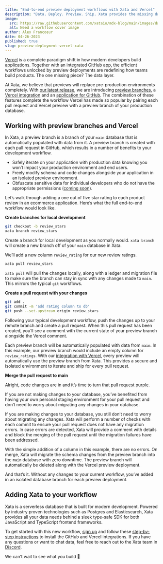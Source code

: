 ```yaml
---
title: "End-to-end preview deployment workflows with Xata and Vercel"
description: "Data. Deploy. Preview. Ship. Xata provides the missing data layer in Vercel’s preview deployment workflows."
image:
  src: https://raw.githubusercontent.com/xataio/mdx-blog/main/images/database-platforms-trend.png
  alt: Need a workflow cover image
author: Alex Francoeur
date: 04-26-2023
published: true
slug: preview-deployment-vercel-xata
---
```



[Vercel](https://vercel.com/) is a complete paradigm shift in how modern developers build applications. Together with an integrated GitHub app, the efficient workflows unlocked by preview deployments are redefining how teams build products. The one missing piece? The data layer.

At Xata, we believe that previews will replace pre-production environments completely. With [our latest release](https://xata.io/blog/workflow-github-vercel-netlify-xata), we are introducing [preview branches](https://xata.io/docs/getting-started/workflow), a [Vercel integration](https://vercel.com/integrations/xata) and an [application for GitHub](https://github.com/apps/xata-app). The combination of these features complete the workflow Vercel has made so popular by pairing each pull request and Vercel preview with a preview branch of your production database.

## Working with preview branches and Vercel

<ArticleImage
  src="https://raw.githubusercontent.com/xataio/mdx-blog/main/images/vercel_blog_01.png"
  alt="A screenshot of a preview branch and GitHub comment"
  caption="A Xata preview branch for every preview deployment in Vercel"
  position="center"
  variant="spikyNaga"
  width="2878"
  height="1746"
/>

In Xata, a preview branch is a branch of your `main` database that is automatically populated with data from it. A preview branch is created with each pull request in GitHub, which results in a number of benefits to your development workflow.

- Safely iterate on your application with production data knowing you won’t impact your production environment and end users.
- Freely modify schema and code changes alongside your application in an isolated preview environment.
- Obfuscate sensitive data for individual developers who do not have the appropriate permissions ([coming soon](https://xata.io/roadmap)).

Let’s walk through adding a one out of five star rating to each product review in an ecommerce application. Here’s what the full end-to-end workflow would look like.

**Create branches for local development**

```bash
git checkout -b review_stars
xata branch review_stars
```

Create a branch for local development as you normally would. `xata branch` will create a new branch off of your `main` database in Xata.

<ArticleImage
  src="https://raw.githubusercontent.com/xataio/mdx-blog/main/images/vercel_blog_02.png"
  alt="A screenshot of adding a column in Xata"
  caption="Adding a column to a new branch in Xata"
  position="center"
  variant="spikyNaga"
  width="2880"
  height="1480"
/>

We’ll add a new column `review_rating` for our new review ratings.

```bash
xata pull review_stars
```

`xata pull` will pull the changes locally, along with a ledger and migration file to make sure the branch can stay in sync with any changes made to `main`. This mirrors the typical `git` workflows.

**Create a pull request with your changes**

```bash
git add .
git commit -m 'add rating column to db'
git push --set-upstream origin review_stars
```

Following your typical development workflow, push the changes up to your remote branch and create a pull request. When this pull request has been created, you’ll see a comment with the current state of your preview branch alongside the Vercel comment. 

<ArticleImage
  src="https://raw.githubusercontent.com/xataio/mdx-blog/main/images/vercel_blog_03.png"
  alt="A screenshot GitHub comments for Xata in Vercel"
  caption="A comment with the latest status of the Xata preview branch"
  position="center"
  variant="spikyNaga"
  width="2880"
  height="1480"
/>

Each preview branch will be automatically populated with data from `main`. In this example, our preview branch would include an empty column for `review_ratings`. With our [integration with Vercel](https://vercel.com/integrations/xata), every preview will automatically use the preview branch from Xata. This provides a secure and isolated environment to iterate and ship for every pull request. 

**Merge the pull request to main**

<ArticleImage
  src="https://raw.githubusercontent.com/xataio/mdx-blog/main/images/vercel_blog_04.png"
  alt="A screenshot of the checks made for the pull request"
  caption="Checks performed by Xata before merging"
  position="center"
  variant="spikyNaga"
  width="2880"
  height="1480"
/>

Alright, code changes are in and it’s time to turn that pull request purple.

If you are not making changes to your database, you’ve benefited from having your own personal staging environment for your pull request and don’t need to worry about migrating any changes in your database.

If you are making changes to your database, you still don’t need to worry about migrating any changes. Xata will perform a number of checks with each commit to ensure your pull request does not have any migration errors. In case errors are detected, Xata will provide a comment with details and block the merging of the pull request until the migration failures have been addressed. 

With the simple addition of a column in this example, there are no errors. On merge, Xata will migrate the schema changes from the preview branch into the `main` database with zero downtime. The preview branch will automatically be deleted along with the Vercel preview deployment.

And that’s it. Without any changes to your current workflow, you’ve added in an isolated database branch for each preview deployment.

## Adding Xata to your workflow

Xata is a serverless database that is built for modern development. Powered by industry proven technologies such as Postgres and Elasticsearch, Xata provides all your data needs behind a sleek type-safe SDK for both JavaScript and TypeScript frontend frameworks.

To get started with this new workflow, [sign up](https://app.xata.io/signin) and follow these [step-by-step instructions](https://xata.io/docs/getting-started/workflow) to install the GitHub and Vercel integrations. If you have any questions or want to chat data, feel free to reach out to the Xata team in [Discord](https://xata.io/discord).

We can’t wait to see what you build 🦋
